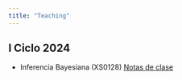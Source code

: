 ```yaml
---
title: "Teaching"
---
```


## I Ciclo 2024

-   Inferencia Bayesiana (XS0128) [Notas de clase](<https://luisbarboza27.github.io/EstadisticaBayesiana/>)
